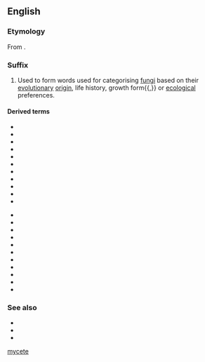 {{also|mycète}}

==English==

===Etymology===
From {{der|en|grc|μύκης|t=mushroom, fungus, mushroom-shaped objects}}.

===Suffix===
{{head|en|suffix}}

# {{lb|en|biology|mycology}} Used to form words used for categorising [[fungi]] based on their [[evolutionary]] [[origin]], life history, growth form{{,}} or [[ecological]] preferences.

====Derived terms====
{{rel-top|terms with suffix ''-mycete''}}
* {{l|en|allomycete}}
* {{l|en|ascomycete}}
* {{l|en|basidiomycete}}
* {{l|en|coelomycetes}}
* {{l|en|chytridiomycetes}}
* {{l|en|discomycete}}
* {{l|en|deuteromycete}}
* {{l|en|gasteromycete}}
* {{l|en|heterobasidiomycete}}
* {{l|en|homobasidiomycete}}
* {{l|en|hyphomycete}}
{{rel-mid}}
* {{l|en|monoblepharidomycetes}}
* {{l|en|myxomycete}}
* {{l|en|oomycete}}
* {{l|en|phycomycete}}
* {{l|en|phytomycete}}
* {{l|en|plectomycete}}
* {{l|en|pyrenomycete}}
* {{l|en|trichomycete}}
* {{l|en|urediniomycete}}
* {{l|en|ustilaginomycete}}
* {{l|en|zygomycete}}
{{rel-bottom}}

===See also===
* {{l|en|-phyte}}
* {{l|en|-zoan}}
* {{l|en|myco-}}

[[Category:English suffixes|mycete]]